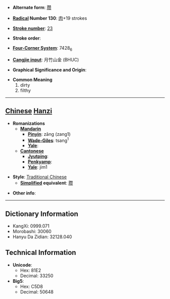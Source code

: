 * '''Alternate form''': [[臜]]

* '''[[Wiktionary:Chinese radical index| Radical]] Number 130''': [[Wiktionary:Chinese radical index 肉|肉]]+19 strokes

* '''[[Wiktionary:Chinese total strokes index|Stroke number]]''': [[Wiktionary:Chinese total strokes index 23|23]]

* '''Stroke order''': 

* '''[[Wiktionary:Chinese four corner index|Four-Corner System]]''': 7428<sub>6</sub>

* '''[[Wiktionary:Chinese Cangjie index|Cangjie input]]''': 月竹山金 (BHUC)

* '''Graphical Significance and Origin''': 

* '''Common Meaning'''
*#dirty
*# filthy


----

== [[Chinese]] [[Hanzi]] ==

* '''Romanizations'''
** '''[[Mandarin]]'''
*** '''[[Pinyin]]''': zāng (zang1)
*** '''[[Wade-Giles]]''': tsang<sup>1</sup>
*** '''[[Yale]]''': 
** '''[[Cantonese]]'''
*** '''[[Jyutping]]''':
*** '''[[Penkyamp]]''': 
*** '''[[Yale]]''': jim1

* '''Style''': [[Traditional Chinese]] 
** '''[[Simplified Chinese|Simplified]] equivalent''': [[臜]]

* '''Other info''': 

----

== Dictionary Information ==

* KangXi: 0999.071
* Morobashi: 30060
* Hanyu Da Zidian: 32128.040

== Technical Information ==

* '''Unicode''':
** Hex: 81E2
** Decimal: 33250
* '''Big5''':
** Hex: C5D8
** Decimal: 50648